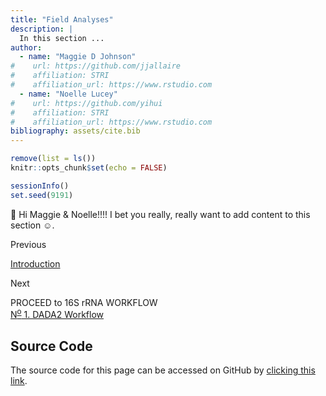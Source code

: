 ```yaml
---
title: "Field Analyses"
description: |
  In this section ...
author:
  - name: "Maggie D Johnson"
#    url: https://github.com/jjallaire
#    affiliation: STRI
#    affiliation_url: https://www.rstudio.com
  - name: "Noelle Lucey"
#    url: https://github.com/yihui
#    affiliation: STRI
#    affiliation_url: https://www.rstudio.com
bibliography: assets/cite.bib
---
```



```r
remove(list = ls())
knitr::opts_chunk$set(echo = FALSE)

sessionInfo()
set.seed(9191)
```

👋 Hi Maggie & Noelle!!!! I bet you really, really want to add content to this section ☺️.


<div class="post-nav">
<div class="post-nav-item">
<div class="meta-nav">Previous</div>
<a href="intro.html" rel="next">Introduction</a>
</div>
</div>

<div class="post-nav">
<div class="post-nav-item">
<div class="meta-nav">Next</div>
PROCEED to 16S rRNA WORKFLOW<br/><a href="16s-dada2.html" rel="prev">N<sup><u>o</u></sup> 1. DADA2 Workflow</a>
</div>
</div>

## Source Code {.appendix}

The source code for this page can be accessed on GitHub by [clicking this link](https://github.com/hypocolypse/web/blob/master/build/field.Rmd).